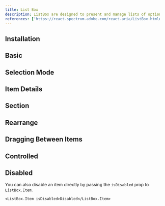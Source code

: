 ```yaml
---
title: List Box
description: ListBox are designed to present and manage lists of options or data entries, allowing users to view and select from multiple choices efficiently.
references: ['https://react-spectrum.adobe.com/react-aria/ListBox.html#props']
---
```


## Installation
<Install component='list-box' />

## Basic
<Demo component='collections/list-box/list-box-demo' />

## Selection Mode
<Demo component='collections/list-box/list-box-selection-mode-demo' />

## Item Details
<Demo component='collections/list-box/list-box-item-details-demo' />

## Section
<Demo component='collections/list-box/list-box-section-demo' />

## Rearrange
<Demo component='collections/list-box/list-box-rearrange-demo' />

## Dragging Between Items
<Demo component='collections/list-box/list-box-drag-between-demo' />

## Controlled
<Demo component='collections/list-box/list-box-controlled-demo' />

## Disabled
<Demo component='collections/list-box/list-box-disabled-demo' />

You can also disable an item directly by passing the `isDisabled` prop to `ListBox.Item`.
```tsx
<ListBox.Item isDisabled>Disabled</ListBox.Item>
```
